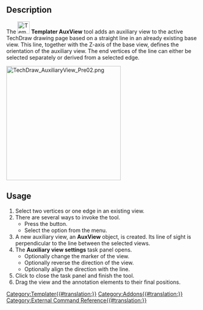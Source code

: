 {{UnfinishedDocu}}
<languages/>
<translate>

{{Docnav
|
|[[Templater_NewTemplateMulti|NewTemplateMulti]]
|[[Templater_Workbench|Templater]]
|IconL=
|IconR=Templater_NewTemplateMulti.svg
|IconC=Templater_workbench_icon.svg
}}

{{GuiCommand
|Name=Templater AuxView
|MenuLocation=Templater → Auxiliary View
|Workbenches=[[Templater_Workbench|Templater]]
|Shortcut=
}}

==Description==

The [[Image:Templater_AuxView.svg|32px]] '''Templater AuxView''' tool adds an auxiliary view to the active TechDraw drawing page based on a straight line in an already existing base view. This line, together with the Z-axis of the base view, defines the orientation of the auxiliary view. The end vertices of the line can either be selected separately or derived from a selected edge.

</translate>
[[Image:TechDraw_AuxiliaryView_Pre02.png|300px]]
<translate>

==Usage==

# Select two vertices or one edge in an existing view.
# There are several ways to invoke the tool.
#* Press the {{Button|Auxiliary View}} button.
#* Select the {{MenuCommand|Templater → Auxiliary View}} option from the menu.
# A new auxiliary view, an '''AuxView''' object, is created. Its line of sight is perpendicular to the line between the selected views.
# The '''Auxiliary view settings''' task panel opens.
#* Optionally change the marker of the view.
#* Optionally reverse the direction of the view.
#* Optionally align the direction with the line.
# Click {{Button|Ok}} to close the task panel and finish the tool.
# Drag the view and the annotation elements to their final positions. 

{{Docnav
|
|[[Templater_NewTemplateMulti|NewTemplateMulti]]
|[[Templater_Workbench|Templater]]
|IconL=
|IconR=Templater_NewTemplateMulti.svg
|IconC=Templater_workbench_icon.svg
}}

</translate>
[[Category:Templater{{#translation:}}]]
[[Category:Addons{{#translation:}}]]
[[Category:External Command Reference{{#translation:}}]]